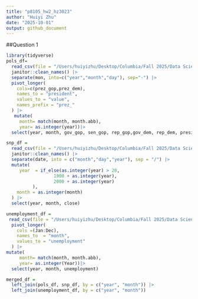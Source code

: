 ```yaml
---
title: "p8105_hw2_hz3023"
author: "Huiyi Zhu"
date: "2025-10-01"
output: github_document
---
```

##Question 1
```r
library(tidyverse)
pols_df=
  read_csv(file = "/Users/huiyizhu/Desktop/Columbia/Fall 2025/Data Science I/fivethirtyeight_datasets/pols-month.csv") |> 
  janitor::clean_names() |> 
  separate(mon, into=c("year","month","day"), sep="-") |> 
  pivot_longer(
    cols=c(prez_gop,prez_dem),
    names_to = "president",
    values_to = "value",
    names_prefix = "prez_"
  ) |> 
   mutate(
     month= match(month, month.abb),
     year= as.integer(year))|> 
  select(year, month, gov_gop, sen_gop, rep_gop,gov_dem, rep_dem, president )
```

```r
snp_df =
  read_csv(file = "/Users/huiyizhu/Desktop/Columbia/Fall 2025/Data Science I/fivethirtyeight_datasets/snp.csv")|> 
  janitor::clean_names() |> 
  separate(date, into = c("month","day","year"), sep = "/") |> 
  mutate(
     year  = if_else(as.integer(year) > 20, 
                  1900 + as.integer(year), 
                  2000 + as.integer(year)
          ),
    month = as.integer(month)
  ) |> 
  select(year, month, close)
```

```r
unemployment_df =
 read_csv(file = "/Users/huiyizhu/Desktop/Columbia/Fall 2025/Data Science I/fivethirtyeight_datasets/unemployment.csv") |>
  pivot_longer(
    cols =(Jan:Dec),
    names_to  = "month",
    values_to = "unemployment"
  ) |>
mutate(
     month= match(month, month.abb),
     year= as.integer(Year))|> 
  select(year, month, unemployment)
```

```r
merged_df = 
  left_join(pols_df, snp_df, by = c("year", "month")) |>
  left_join(unemployment_df, by = c("year", "month"))
```

